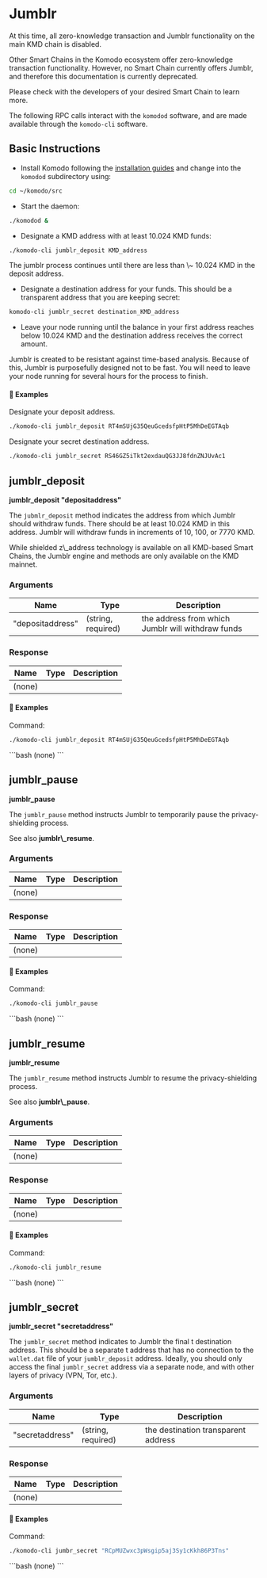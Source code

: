 
# Jumblr

<Note>
  At this time, all zero-knowledge transaction and Jumblr functionality on the main KMD chain is disabled.

  Other Smart Chains in the Komodo ecosystem offer zero-knowledge transaction functionality. However, no Smart Chain currently offers Jumblr, and therefore this documentation is currently deprecated.

  Please check with the developers of your desired Smart Chain to learn more.
</Note>

The following RPC calls interact with the `komodod` software, and are made available through the `komodo-cli` software.

## Basic Instructions

*   Install Komodo following the [installation guides](/smart-chains/setup/installing-from-source#linux) and change into the `komodod` subdirectory using:

```bash
cd ~/komodo/src
```

*   Start the daemon:

```bash
./komodod &
```

*   Designate a KMD address with at least 10.024 KMD funds:

```bash
./komodo-cli jumblr_deposit KMD_address
```

<Note>
  The jumblr process continues until there are less than \~ 10.024 KMD in the
  deposit address.
</Note>

*   Designate a destination address for your funds. This should be a transparent address that you are keeping secret:

```bash
komodo-cli jumblr_secret destination_KMD_address
```

*   Leave your node running until the balance in your first address reaches below 10.024 KMD and the destination address receives the correct amount.

<Note type="warning">
  Jumblr is created to be resistant against time-based analysis. Because of
  this, Jumblr is purposefully designed not to be fast. You will need to leave
  your node running for several hours for the process to finish.
</Note>

#### 📌 Examples

Designate your deposit address.

```bash
./komodo-cli jumblr_deposit RT4mSUjG35QeuGcedsfpHtP5MhDeEGTAqb
```

Designate your secret destination address.

```bash
./komodo-cli jumblr_secret RS46GZ5iTkt2exdauQG3JJ8fdnZNJUvAc1
```

## jumblr\_deposit

**jumblr\_deposit "depositaddress"**

The `jubmlr_deposit` method indicates the address from which Jumblr should withdraw funds. There should be at least 10.024 KMD in this address. Jumblr will withdraw funds in increments of 10, 100, or 7770 KMD.

<Note>
  While shielded z\_address technology is available on all KMD-based Smart
  Chains, the Jumblr engine and methods are only available on the KMD mainnet.
</Note>

### Arguments

| Name             | Type               | Description                                       |
| ---------------- | ------------------ | ------------------------------------------------- |
| "depositaddress" | (string, required) | the address from which Jumblr will withdraw funds |

### Response

| Name   | Type | Description |
| ------ | ---- | ----------- |
| (none) |      |             |

#### 📌 Examples

Command:

```bash
./komodo-cli jumblr_deposit RT4mSUjG35QeuGcedsfpHtP5MhDeEGTAqb
```

<CollapsibleSection expandedText="Hide Response" collapsedText="Show Response">
  ```bash
  (none)
  ```
</CollapsibleSection>

## jumblr\_pause

**jumblr\_pause**

The `jumblr_pause` method instructs Jumblr to temporarily pause the privacy-shielding process.

<Note>
  See also <b>jumblr\_resume</b>.
</Note>

### Arguments

| Name   | Type | Description |
| ------ | ---- | ----------- |
| (none) |      |             |

### Response

| Name   | Type | Description |
| ------ | ---- | ----------- |
| (none) |      |             |

#### 📌 Examples

Command:

```bash
./komodo-cli jumblr_pause
```

<CollapsibleSection expandedText="Hide Response" collapsedText="Show Response">
  ```bash
  (none)
  ```
</CollapsibleSection>

## jumblr\_resume

**jumblr\_resume**

The `jumblr_resume` method instructs Jumblr to resume the privacy-shielding process.

<Note>
  See also <b>jumblr\_pause</b>.
</Note>

### Arguments

| Name   | Type | Description |
| ------ | ---- | ----------- |
| (none) |      |             |

### Response

| Name   | Type | Description |
| ------ | ---- | ----------- |
| (none) |      |             |

#### 📌 Examples

Command:

```bash
./komodo-cli jumblr_resume
```

<CollapsibleSection expandedText="Hide Response" collapsedText="Show Response">
  ```bash
  (none)
  ```
</CollapsibleSection>

## jumblr\_secret

**jumblr\_secret "secretaddress"**

The `jumblr_secret` method indicates to Jumblr the final t destination address. This should be a separate t address that has no connection to the `wallet.dat` file of your `jumblr_deposit` address. Ideally, you should only access the final `jumblr_secret` address via a separate node, and with other layers of privacy (VPN, Tor, etc.).

### Arguments

| Name            | Type               | Description                         |
| --------------- | ------------------ | ----------------------------------- |
| "secretaddress" | (string, required) | the destination transparent address |

### Response

| Name   | Type | Description |
| ------ | ---- | ----------- |
| (none) |      |             |

#### 📌 Examples

Command:

```bash
./komodo-cli jumbr_secret "RCpMUZwxc3pWsgip5aj3Sy1cKkh86P3Tns"
```

<CollapsibleSection expandedText="Hide Response" collapsedText="Show Response">
  ```bash
  (none)
  ```
</CollapsibleSection>
